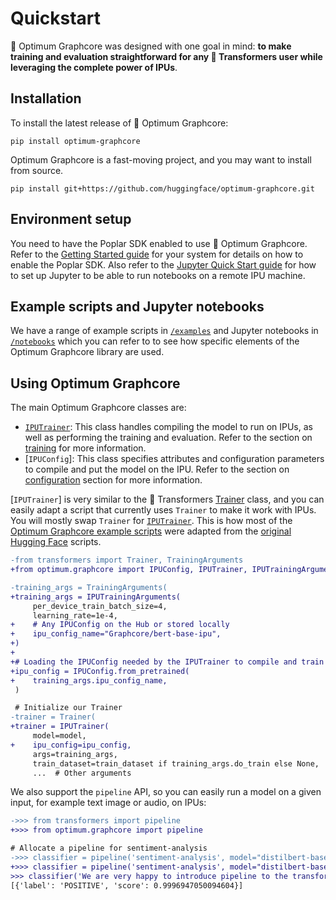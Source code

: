<!---
Copyright 2022 The HuggingFace Team. All rights reserved.

Licensed under the Apache License, Version 2.0 (the "License");
you may not use this file except in compliance with the License.
You may obtain a copy of the License at

    http://www.apache.org/licenses/LICENSE-2.0

Unless required by applicable law or agreed to in writing, software
distributed under the License is distributed on an "AS IS" BASIS,
WITHOUT WARRANTIES OR CONDITIONS OF ANY KIND, either express or implied.
See the License for the specific language governing permissions and
limitations under the License.
-->


# Quickstart

🤗 Optimum Graphcore was designed with one goal in mind: **to make training and evaluation straightforward for any 🤗 Transformers user while leveraging the complete power of IPUs**.

## Installation

To install the latest release of 🤗 Optimum Graphcore:

```
pip install optimum-graphcore
```

Optimum Graphcore is a fast-moving project, and you may want to install from source.

```
pip install git+https://github.com/huggingface/optimum-graphcore.git
```

## Environment setup

You need to have the Poplar SDK enabled to use 🤗 Optimum Graphcore. Refer to the [Getting Started guide](https://docs.graphcore.ai/en/latest/getting-started.html#getting-started) for your system for details on how to enable the Poplar SDK. Also refer to the [Jupyter Quick Start guide](https://docs.graphcore.ai/projects/jupyter-notebook-quick-start/en/latest/index.html) for how to set up Jupyter to be able to run notebooks on a remote IPU machine.

## Example scripts and Jupyter notebooks

We have a range of example scripts in [`/examples`](https://github.com/huggingface/optimum-graphcore/tree/main/examples) and Jupyter notebooks in [`/notebooks`](https://github.com/huggingface/optimum-graphcore/tree/main/notebooks) which you can refer to to see how specific elements of the Optimum Graphcore library are used.


## Using Optimum Graphcore

The main Optimum Graphcore classes are:

- [`IPUTrainer`](https://huggingface.co/docs/optimum/graphcore/trainer#optimum.graphcore.IPUTrainer): This class handles compiling the model to run on IPUs, as well as performing the training and evaluation. Refer to the section on [training](trainer) for more information.
- [`IPUConfig`]: This class specifies attributes and configuration parameters to compile and put the model on the IPU. Refer to the section on [configuration](ipu_config) section for more information.


[`IPUTrainer`] is very similar to the 🤗 Transformers [Trainer](https://huggingface.co/docs/transformers/main_classes/trainer) class, and you can easily adapt a script that currently uses `Trainer` to make it work with IPUs. You will mostly swap `Trainer` for [`IPUTrainer`]((https://huggingface.co/docs/optimum/graphcore/trainer#optimum.graphcore.IPUTrainer)). This is how most of the [Optimum Graphcore example scripts](https://github.com/huggingface/optimum-graphcore/tree/main/examples) were adapted from the [original Hugging Face](https://github.com/huggingface/transformers/tree/master/examples/pytorch) scripts.

```diff
-from transformers import Trainer, TrainingArguments
+from optimum.graphcore import IPUConfig, IPUTrainer, IPUTrainingArguments

-training_args = TrainingArguments(
+training_args = IPUTrainingArguments(
     per_device_train_batch_size=4,
     learning_rate=1e-4,
+    # Any IPUConfig on the Hub or stored locally
+    ipu_config_name="Graphcore/bert-base-ipu",
+)
+
+# Loading the IPUConfig needed by the IPUTrainer to compile and train the model on IPUs
+ipu_config = IPUConfig.from_pretrained(
+    training_args.ipu_config_name,
 )

 # Initialize our Trainer
-trainer = Trainer(
+trainer = IPUTrainer(
     model=model,
+    ipu_config=ipu_config,
     args=training_args,
     train_dataset=train_dataset if training_args.do_train else None,
     ...  # Other arguments
```

We also support the `pipeline` API, so you can easily run a model on a given input, for example text image or audio, on IPUs:

```diff
->>> from transformers import pipeline
+>>> from optimum.graphcore import pipeline

# Allocate a pipeline for sentiment-analysis
->>> classifier = pipeline('sentiment-analysis', model="distilbert-base-uncased-finetuned-sst-2-english")
+>>> classifier = pipeline('sentiment-analysis', model="distilbert-base-uncased-finetuned-sst-2-english", ipu_config = "Graphcore/distilbert-base-ipu")
>>> classifier('We are very happy to introduce pipeline to the transformers repository.')
[{'label': 'POSITIVE', 'score': 0.9996947050094604}]
```
